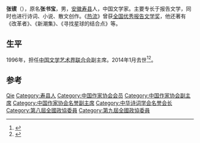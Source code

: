 '''张锲'''（{{bd|1933年||2014年|1月14日|catIdx=Zhang}}），原名'''张书宝'''，男，[[安徽|安徽]][[寿县|寿县]]人，中国文学家。主要专长于报告文学，同时也进行诗词、小说、散文创作。《[[热流|热流]]》曾获[[全国优秀报告文学奖|全国优秀报告文学奖]]，他还著有《改革者》、《新潮集》、《寻找星球的结合点》等。

== 生平 ==
1996年，担任[[中国文学艺术界联合会|中国文学艺术界联合会]]副主席。2014年1月去世<ref>{{cite news|title=报告文学作家张锲逝世 19日举行遗体告别仪式|url=http://news.xinhuanet.com/yzyd/culture/20140116/c_118991776.htm|accessdate=2014-01-16|newspaper=新华网|archive-date=2014-01-21|archive-url=https://web.archive.org/web/20140121171234/http://news.xinhuanet.com/yzyd/culture/20140116/c_118991776.htm}}</ref><ref>{{cite news|title=两位81岁老人相继去世|url=http://ent.163.com/14/0116/04/9IMCBKVR00032DGD.html|accessdate=2014-01-16|newspaper=网易|archive-url=https://web.archive.org/web/20140116203705/http://ent.163.com/14/0116/04/9IMCBKVR00032DGD.html|archive-date=2014-01-16|dead-url=yes}}</ref>。

== 参考 ==
{{reflist}}

{{Navboxes
| title  = 张锲在[[中华诗词学会|中华诗词学会]]的职务
| list1  =
{{中华诗词学会第一届理事会}}
{{中华诗词学会第二届理事会}}
{{中华诗词学会第三届理事会}}
}}
{{Navboxes 
| title  = 张锲在[[中国作家协会|中国作家协会]]的职务
| list1  =
{{中国作家协会第四届理事会}}
{{中国作家协会第五届全国委员会}}
{{中国作家协会第六届全国委员会}}
{{中国作家协会第七届全国委员会}}
{{中国作家协会第八届全国委员会}}
}}
{{Navboxes 
| title  = 张锲在[[中国文学艺术界联合会|中国文学艺术界联合会]]的职务
| list1  =
{{中国文学艺术界联合会第六届全国委员会}}
}}

{{Authority control}}
{{DEFAULTSORT:Zhang张}}
[[Category:张姓|Qie]]
[[Category:寿县人|Category:寿县人]]
[[Category:中国作家协会会员|Category:中国作家协会会员]]
[[Category:中国作家协会副主席|Category:中国作家协会副主席]]
[[Category:中国作家协会名誉副主席|Category:中国作家协会名誉副主席]]
[[Category:中华诗词学会名誉会长|Category:中华诗词学会名誉会长]]
[[Category:第八屆全國政協委員|Category:第八屆全國政協委員]]
[[Category:第九屆全國政協委員|Category:第九屆全國政協委員]]